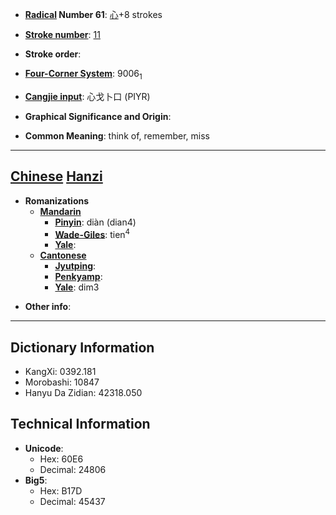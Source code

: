 * '''[[Wiktionary:Chinese radical index| Radical]] Number 61''': [[Wiktionary:Chinese radical index 心|心]]+8 strokes

* '''[[Wiktionary:Chinese total strokes index|Stroke number]]''': [[Wiktionary:Chinese total strokes index 11|11]]

* '''Stroke order''': 

* '''[[Wiktionary:Chinese four corner index|Four-Corner System]]''': 9006<sub>1</sub>

* '''[[Wiktionary:Chinese Cangjie index|Cangjie input]]''': 心戈卜口 (PIYR)

* '''Graphical Significance and Origin''': 

* '''Common Meaning''': think of, remember, miss

----

== [[Chinese]] [[Hanzi]] ==

* '''Romanizations'''
** '''[[Mandarin]]'''
*** '''[[Pinyin]]''': diàn (dian4)
*** '''[[Wade-Giles]]''': tien<sup>4</sup>
*** '''[[Yale]]''': 
** '''[[Cantonese]]'''
*** '''[[Jyutping]]''':
*** '''[[Penkyamp]]''': 
*** '''[[Yale]]''': dim3

* '''Other info''': 

----

== Dictionary Information ==

* KangXi: 0392.181
* Morobashi: 10847
* Hanyu Da Zidian: 42318.050

== Technical Information ==

* '''Unicode''':
** Hex: 60E6
** Decimal: 24806
* '''Big5''':
** Hex: B17D
** Decimal: 45437